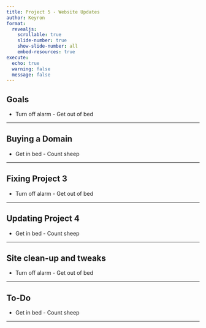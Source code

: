 ```yaml
---
title: Project 5 - Website Updates
author: Keyron
format:
  revealjs:
    scrollable: true
    slide-number: true
    show-slide-number: all
    embed-resources: true
execute:
  echo: true
  warning: false
  message: false
---
```


## Goals
- Turn off alarm - Get out of bed  

---

## Buying a Domain  
- Get in bed - Count sheep

---


## Fixing Project 3 
- Turn off alarm - Get out of bed  

---

## Updating Project 4
- Get in bed - Count sheep

---


## Site clean-up and tweaks 
- Turn off alarm - Get out of bed  

---

## To-Do  
- Get in bed - Count sheep

---

